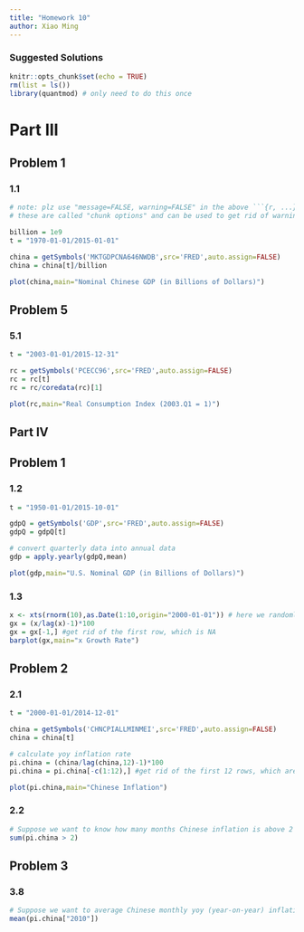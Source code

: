 ```yaml
---
title: "Homework 10"
author: Xiao Ming
---
```

### Suggested Solutions
```r
knitr::opts_chunk$set(echo = TRUE)
rm(list = ls()) 
library(quantmod) # only need to do this once
```

# Part III
## Problem 1
### 1.1
```r

# note: plz use "message=FALSE, warning=FALSE" in the above ```{r, ...}
# these are called "chunk options" and can be used to get rid of warnings and messages in your output

billion = 1e9
t = "1970-01-01/2015-01-01"

china = getSymbols('MKTGDPCNA646NWDB',src='FRED',auto.assign=FALSE)
china = china[t]/billion

plot(china,main="Nominal Chinese GDP (in Billions of Dollars)")
```

## Problem 5
### 5.1
```r
t = "2003-01-01/2015-12-31"

rc = getSymbols('PCECC96',src='FRED',auto.assign=FALSE)
rc = rc[t]
rc = rc/coredata(rc)[1]

plot(rc,main="Real Consumption Index (2003.Q1 = 1)")
```

## Part IV
## Problem 1
### 1.2
```r
t = "1950-01-01/2015-10-01"

gdpQ = getSymbols('GDP',src='FRED',auto.assign=FALSE)
gdpQ = gdpQ[t]

# convert quarterly data into annual data
gdp = apply.yearly(gdpQ,mean) 

plot(gdp,main="U.S. Nominal GDP (in Billions of Dollars)")
```

### 1.3
```r
x <- xts(rnorm(10),as.Date(1:10,origin="2000-01-01")) # here we randomly generate some x. You need to replace x with the appropriate variable for computing gdp growth rates here. 
gx = (x/lag(x)-1)*100 
gx = gx[-1,] #get rid of the first row, which is NA
barplot(gx,main="x Growth Rate")
```

## Problem 2
### 2.1
```r
t = "2000-01-01/2014-12-01"

china = getSymbols('CHNCPIALLMINMEI',src='FRED',auto.assign=FALSE)
china = china[t]

# calculate yoy inflation rate
pi.china = (china/lag(china,12)-1)*100
pi.china = pi.china[-c(1:12),] #get rid of the first 12 rows, which are NA

plot(pi.china,main="Chinese Inflation")
```

### 2.2
```r
# Suppose we want to know how many months Chinese inflation is above 2 percent
sum(pi.china > 2)
```

## Problem 3
### 3.8
```r
# Suppose we want to average Chinese monthly yoy (year-on-year) inflation in 2010:
mean(pi.china["2010"])
```